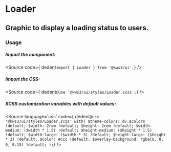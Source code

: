 
<Version />

# Loader
## Graphic to display a loading status to users.

<Meta of={Stories} />
<Canvas of={Stories.Main} />
<Controls />

### Usage

##### Import the component:
<Source
  code={ dedent`import { Loader } from '@kws3/ui';`}
/>

##### Import the CSS:
<Source
  code={ dedent`@use '@kws3/ui/styles/Loader.scss';`}
/>

##### SCSS customization variables with default values:
<Source
  language='css'
  code={ dedent`
    @use '@kws3/ui/styles/Loader.scss' with(
      $theme-colors: dv.$colors !default;
      $width: 2rem !default;
      $height: 2rem !default;
      $width-medium: ($width * 1.5) !default;
      $height-medium: ($height * 1.5) !default;
      $width-large: ($width * 3) !default;
      $height-large: ($height * 3) !default;
      $color: #ccc !default;
      $overlay-background: rgba(0, 0, 0, 0.15) !default;
    );
  `}
/>